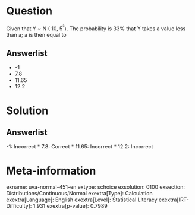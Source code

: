 Question
========

Given that Y \~ N ( 10, 5^²^). The probability is 33% that Y takes a value less than a; a is then equal to

Answerlist
----------

* -1
* 7.8
* 11.65
* 12.2

Solution
========

Answerlist
----------

-1: Incorrect
* 7.8: Correct
* 11.65: Incorrect
* 12.2: Incorrect

Meta-information
================
exname: uva-normal-451-en
extype: schoice
exsolution: 0100
exsection: Distributions/Continuous/Normal
exextra[Type]: Calculation
exextra[Language]: English
exextra[Level]: Statistical Literacy
exextra[IRT-Difficulty]: 1.931
exextra[p-value]: 0.7989
